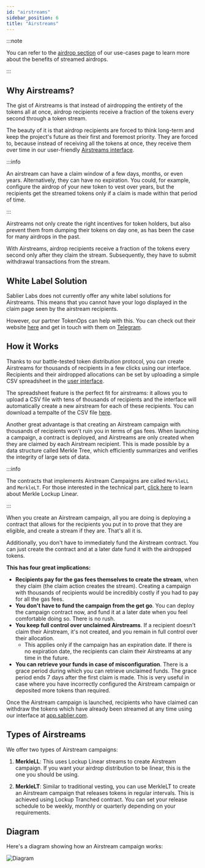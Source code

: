 ```yaml
---
id: "airstreams"
sidebar_position: 6
title: "Airstreams"
---
```


:::note

You can refer to the [airdrop section](/concepts/use-cases#airdrops) of our use-cases page to learn more about the
benefits of streamed airdrops.

:::

## Why Airstreams?

The gist of Airstreams is that instead of airdropping the entirety of the tokens all at once, airdrop recipients receive
a fraction of the tokens every second through a token stream.

The beauty of it is that airdrop recipients are forced to think long-term and keep the project's future as their first
and foremost priority. They are forced to, because instead of receiving all the tokens at once, they receive them over
time in our user-friendly [Airstreams interface](https://app.sablier.com/airstreams).

:::info

An airstream can have a claim window of a few days, months, or even years. Alternatively, they can have no expiration.
You could, for example, configure the airdrop of your new token to vest over years, but the recipients get the streamed
tokens only if a claim is made within that period of time.

:::

Airstreams not only create the right incentives for token holders, but also prevent them from dumping their tokens on
day one, as has been the case for many airdrops in the past.

With Airstreams, airdrop recipients receive a fraction of the tokens every second only after they claim the stream.
Subsequently, they have to submit withdrawal transactions from the stream.

## White Label Solution

Sablier Labs does not currently offer any white label solutions for Airstreams. This means that you cannot have your
logo displayed in the claim page seen by the airstream recipients.

However, our partner TokenOps can help with this. You can check out their website [here](https://tokenops.xyz/) and get
in touch with them on [Telegram](https://t.me/@fabio_tokenops).

## How it Works

Thanks to our battle-tested token distribution protocol, you can create Airstreams for thousands of recipients in a few
clicks using our interface. Recipients and their airdropped allocations can be set by uploading a simple CSV spreadsheet
in the [user interface](https://app.sablier.com/airstreams).

The spreadsheet feature is the perfect fit for airstreams: it allows you to upload a CSV file with tens of thousands of
recipients and the interface will automatically create a new airstream for each of these recipients. You can download a
tempalte of the CSV file [here](https://files.sablier.com/templates/airstream-template.csv).

Another great advantage is that creating an Airstream campaign with thousands of recipients won't ruin you in terms of
gas fees. When launching a campaign, a contract is deployed, and Airstreams are only created when they are claimed by
each Airstream recipient. This is made possible by a data structure called Merkle Tree, which efficiently summarizes and
verifies the integrity of large sets of data.

:::info

The contracts that implements Airstream Campaigns are called `MerkleLL` and `MerkleLT`. For those interested in the
technical part, [click here](/contracts/v2/reference/periphery/contract.SablierV2MerkleLL) to learn about Merkle Lockup
Linear.

:::

When you create an Airstream campaign, all you are doing is deploying a contract that allows for the recipients you put
in to prove that they are eligible, and create a stream if they are. That's all it is.

Additionally, you don't have to immediately fund the Airstream contract. You can just create the contract and at a later
date fund it with the airdropped tokens.

**This has four great implications:**

- **Recipients pay for the gas fees themselves to create the stream**, when they claim (the claim action creates the
  stream). Creating a campaign with thousands of recipients would be incredibly costly if you had to pay for all the gas
  fees.
- **You don't have to fund the campaign from the get go**. You can deploy the campaign contract now, and fund it at a
  later date when you feel comfortable doing so. There is no rush.
- **You keep full control over unclaimed Airstreams**. If a recipient doesn't claim their Airstream, it's not created,
  and you remain in full control over their allocation.
  - This applies only if the campaign has an expiration date. If there is no expiration date, the recipients can claim
    their Airstreams at any time in the future.
- **You can retrieve your funds in case of misconfiguration**. There is a grace period during which you can retrieve
  unclaimed funds. The grace period ends 7 days after the first claim is made. This is very useful in case where you
  have incorrectly configured the Airstream campaign or deposited more tokens than required.

Once the Airstream campaign is launched, recipients who have claimed can withdraw the tokens which have already been
streamed at any time using our interface at [app.sablier.com](https://app.sablier.com).

## Types of Airstreams

We offer two types of Airstream campaigns:

1. **MerkleLL**: This uses Lockup Linear streams to create Airstream campaign. If you want your airdrop distribution to
   be linear, this is the one you should be using.

2. **MerkleLT**: Similar to traditional vesting, you can use MerkleLT to create an Airstream campaign that releases
   tokens in regular intervals. This is achieved using Lockup Tranched contract. You can set your release schedule to be
   weekly, monthly or quarterly depending on your requirements.

## Diagram

Here's a diagram showing how an Airstream campaign works:

![Diagram](/img/diagram-airstream-campaign.png)
